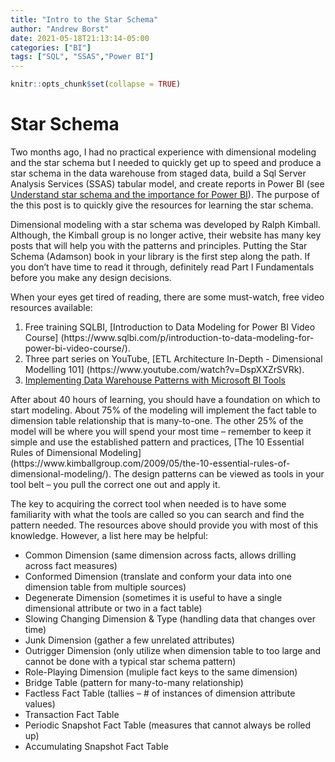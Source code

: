 ```yaml
---
title: "Intro to the Star Schema"
author: "Andrew Borst"
date: 2021-05-18T21:13:14-05:00
categories: ["BI"]
tags: ["SQL", "SSAS","Power BI"]
---
```


```r
knitr::opts_chunk$set(collapse = TRUE)
```

# Star Schema 

Two months ago, I had no practical experience with dimensional modeling and the star schema but I needed to quickly get up to speed and produce a star schema in the data warehouse from staged data, build a Sql Server Analysis Services (SSAS) tabular model, and create reports in Power BI (see [Understand star schema and the importance for Power BI](https://docs.microsoft.com/en-us/power-bi/guidance/star-schema)). The purpose of the this post is to quickly give the resources for learning the star schema.  

Dimensional modeling with a star schema was developed by Ralph Kimball. Although, the Kimball group is no longer active, their website has many key posts that will help you with the patterns and principles. Putting the Star Schema (Adamson) book in your library is the first step along the path. If you don't have time to read it through, definitely read Part I Fundamentals before you make any design decisions.

When your eyes get tired of reading, there are some must-watch, free video resources available:

1. Free training SQLBI, [Introduction to Data Modeling for Power BI Video Course] (https://www.sqlbi.com/p/introduction-to-data-modeling-for-power-bi-video-course/). 
2. Three part series on YouTube, [ETL Architecture In-Depth - Dimensional Modelling 101] (https://www.youtube.com/watch?v=DspXXZrSVRk).
3. [Implementing Data Warehouse Patterns with Microsoft BI Tools](https://www.youtube.com/watch?v=VDwwbrtry94)

After about 40 hours of learning, you should have a foundation on which to start modeling. About 75% of the modeling will implement the fact table to dimension table relationship that is many-to-one. The other 25% of the model will be where you will spend your most time -- remember to keep it simple and use the established pattern and practices, [The 10 Essential Rules of Dimensional Modeling] (https://www.kimballgroup.com/2009/05/the-10-essential-rules-of-dimensional-modeling/). The design patterns can be viewed as tools in your tool belt -- you pull the correct one out and apply it.  

The key to acquiring the correct tool when needed is to have some familiarity with what the tools are called so you can search and find the pattern needed. The resources above should provide you with most of this knowledge. However, a list here may be helpful: 

- Common Dimension (same dimension across facts, allows drilling across fact measures)
- Conformed Dimension (translate and conform your data into one dimension table from multiple sources)
- Degenerate Dimension (sometimes it is useful to have a single dimensional attribute or two in a fact table)
- Slowing Changing Dimension & Type (handling data that changes over time)
- Junk Dimension (gather a few unrelated attributes)
- Outrigger Dimension (only utilize when dimension table to too large and cannot be done with a typical star schema pattern)
- Role-Playing Dimension (muliple fact keys to the same dimension)
- Bridge Table (pattern for many-to-many relationship)
- Factless Fact Table (tallies -- # of instances of dimension attribute values)
- Transaction Fact Table
- Periodic Snapshot Fact Table (measures that cannot always be rolled up)
- Accumulating Snapshot Fact Table 


